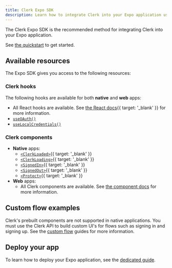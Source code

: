 ```yaml
---
title: Clerk Expo SDK
description: Learn how to integrate Clerk into your Expo application using the Clerk Expo SDK.
---
```


The Clerk Expo SDK is the recommended method for integrating Clerk into your Expo application.

See [the quickstart](/docs/quickstarts/expo) to get started.


## Available resources

The Expo SDK gives you access to the following resources:

### Clerk hooks

The following hooks are available for both **native** and **web** apps:

- All React hooks are available. See [the React docs](/docs/references/react/overview){{ target: '_blank' }} for more information.
- [`useOAuth()`](/docs/references/expo/use-oauth)
- [`useLocalCredentials()`](/docs/references/expo/use-local-credentials)

### Clerk components

- **Native** apps:
  - [`<ClerkLoaded>`](/docs/components/control/clerk-loaded){{ target: '_blank' }}
  - [`<ClerkLoading>`](/docs/components/control/clerk-loading){{ target: '_blank' }}
  - [`<SignedIn>`](/docs/components/control/signed-in){{ target: '_blank' }}
  - [`<SignedOut>`](/docs/components/control/signed-out){{ target: '_blank' }}
  - [`<Protect>`](/docs/components/protect){{ target: '_blank' }}
- **Web** apps:
  - All Clerk components are available. See [the component docs](/docs/components/overview) for more information.

## Custom flow examples

Clerk's prebuilt components are not supported in native applications. You must use the Clerk API to build custom UI's for flows such as signing in and signing up. See the [custom flow](/docs/custom-flows/overview) guides for more information.

## Deploy your app

To learn how to deploy your Expo application, see the [dedicated guide](/docs/deployments/deploy-expo).
